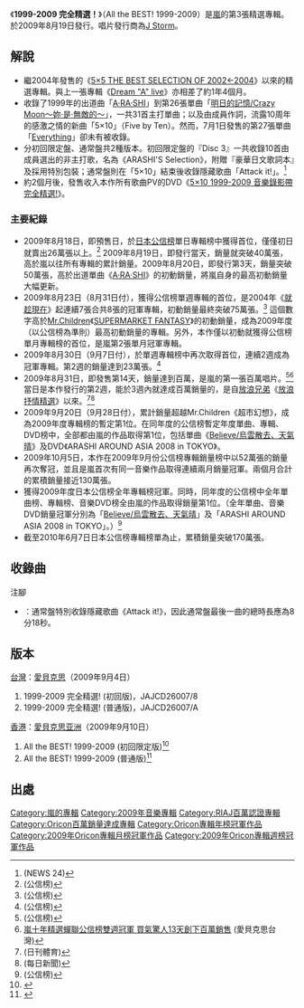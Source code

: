{{Infobox album
| name           = 1999-2009 完全精選！
| cover          = All the BEST! 1999-2009.jpg
| original_name  = All the BEST! 1999-2009
| type           = 精選
| longtype       = 
| artist         = [[嵐|嵐]]
| released       = 2009年8月19日
| recorded       = 1999年 - 2009年
| genre          = [[J-POP|J-POP]]
| length         = Disc 1：74分40秒<br />Disc 2：74分25秒<br />Disc 3：45分54秒<small>(初回限定盤特典)</small>
| label          = [[J_Storm|J Storm]]<br />2CD：JACA-5202<br />3CD：JACA-5199
| producer       = Julie K.
| certification  = 百万（[[日本唱片业协会|日本唱片业协会]]）<ref>[http://www.riaj.or.jp/data/others/gold/200908.html {{lang|ja|2009年8月ミリオンアルバム認定作品}}] {{Wayback|url=http://www.riaj.or.jp/data/others/gold/200908.html |date=20090914061315 }} ([[日本唱片協會|日本唱片協會]])</ref>
| chart_position = * 2009年連續雙週冠軍專輯（[[Oricon公信榜|Oricon]]）
* 2009年8・9月份冠軍專輯（Oricon）
* 2009年年度冠軍專輯（Oricon）
* 2010年1月份專輯榜第6位（Oricon）
| reviews        = 
| prev_title     = [[Dream_"A"_live|Dream "A" live]]
| prev_year      = 2008
| next_title     = [[我眼中的風景|我眼中的風景]]
| next_year      = 2010
}}
《'''1999-2009 完全精選！'''》（All the BEST! 1999-2009）是[[嵐|嵐]]的第3張精選專輯。於2009年8月19日發行。唱片發行商為[[J_Storm|J Storm]]。

== 解說 ==
* 繼2004年發售的《[[5×5_THE_BEST_SELECTION_OF_2002←2004|5×5 THE BEST SELECTION OF 2002←2004]]》以來的精選專輯。與上一張專輯《[[Dream_"A"_live|Dream "A" live]]》亦相差了約1年4個月。
* 收錄了1999年的出道曲「[[A·RA·SHI|A·RA·SHI]]」到第26張單曲「[[明日的記憶/Crazy_Moon～妳·是·無敵的～|明日的記憶/Crazy Moon～妳·是·無敵的～]]」，一共31首主打單曲；以及由成員作詞，流露10周年的感激之情的新曲「5×10」（Five by Ten）。然而，7月1日發售的第27張單曲「[[Everything_(嵐)|Everything]]」卻未有被收錄。
* 分初回限定盤、通常盤共2種版本。初回限定盤的『Disc 3』一共收錄10首由成員選出的非主打歌，名為《ARASHI'S Selection》，附贈『豪華日文歌詞本』及採用特別包裝；通常盤則在「5×10」結束後收錄隱藏歌曲「Attack it!」。<ref>[http://news24.jp/entertainment/news/167682.html {{lang|ja|嵐デビュー10周年祝い史上初の3days開幕「僕らは幸せです」}}] {{Wayback|url=http://news24.jp/entertainment/news/167682.html |date=20090830015305 }} (NEWS 24)</ref>
* 約2個月後，發售收入本作所有歌曲PV的DVD《[[5×10_1999-2009_音樂錄影帶完全精選!|5×10 1999-2009 音樂錄影帶完全精選!]]》。

=== 主要紀錄 ===
* 2009年8月18日，即預售日，於[[Oricon#Oricon銷量榜|日本公信榜]]單日專輯榜中獲得首位，僅僅初日就賣出26萬張以上。<ref>[http://www.oricon.co.jp/news/rankmusic/68531/full/ {{Wayback|url=http://www.oricon.co.jp/news/rankmusic/68531/full/ |date=20121021022656 }} {{Wayback|url=http://www.oricon.co.jp/news/rankmusic/68531/full/ |date=20121021022656 }} {{Wayback|url=http://www.oricon.co.jp/news/rankmusic/68531/full/ |date=20121021022656 }} {{Wayback|url=http://www.oricon.co.jp/news/rankmusic/68531/full/ |date=20121021022656 }} {{Wayback|url=http://www.oricon.co.jp/news/rankmusic/68531/full/ |date=20121021022656 }} {{Wayback|url=http://www.oricon.co.jp/news/rankmusic/68531/full/ |date=20121021022656 }} {{lang|ja|嵐のベスト盤が初日だけで26万枚、デイリー1位}}] (公信榜)</ref> 2009年8月19日，即發行當天，銷量就突破40萬張，高於嵐以往所有專輯的累計銷量。2009年8月20日，即發行第3天，銷量突破50萬張，高於出道單曲《[[A·RA·SHI|A·RA·SHI]]》的初動銷量，將嵐自身的最高初動銷量大幅更新。
* 2009年8月23日（8月31日付），獲得公信榜單週專輯的首位，是2004年《[[就趁現在|就趁現在]]》起連續7張合共8張的冠軍專輯，初動銷量最終突破75萬張。<ref>[http://www.oricon.co.jp/news/rankmusic/68637/full/ {{Wayback|url=http://www.oricon.co.jp/news/rankmusic/68637/full/ |date=20091029052115 }} {{Wayback|url=http://www.oricon.co.jp/news/rankmusic/68637/full/ |date=20091029052115 }} {{Wayback|url=http://www.oricon.co.jp/news/rankmusic/68637/full/ |date=20091029052115 }} {{Wayback|url=http://www.oricon.co.jp/news/rankmusic/68637/full/ |date=20091029052115 }} {{Wayback|url=http://www.oricon.co.jp/news/rankmusic/68637/full/ |date=20091029052115 }} {{Wayback|url=http://www.oricon.co.jp/news/rankmusic/68637/full/ |date=20091029052115 }} {{lang|ja|嵐ベストがミスチル上回り初動75万枚で09年度No.1獲得}}] (公信榜)</ref> 這個數字高於[[Mr.Children|Mr.Children]]《[[SUPERMARKET_FANTASY|SUPERMARKET FANTASY]]》的初動銷量，成為2009年度（以公信榜為準則）最高初動銷量的專輯。另外，本作僅以初動就獲得公信榜單月專輯榜的首位，是嵐第2張單月冠軍專輯。
* 2009年8月30日（9月7日付），於單週專輯榜中再次取得首位，連續2週成為冠軍專輯。第2週的銷量達到23萬張。<ref>[http://www.oricon.co.jp/news/rankmusic/68800/full/ {{Wayback|url=http://www.oricon.co.jp/news/rankmusic/68800/full/ |date=20121017083135 }} {{Wayback|url=http://www.oricon.co.jp/news/rankmusic/68800/full/ |date=20121017083135 }} {{Wayback|url=http://www.oricon.co.jp/news/rankmusic/68800/full/ |date=20121017083135 }} {{Wayback|url=http://www.oricon.co.jp/news/rankmusic/68800/full/ |date=20121017083135 }} {{Wayback|url=http://www.oricon.co.jp/news/rankmusic/68800/full/ |date=20121017083135 }} {{Wayback|url=http://www.oricon.co.jp/news/rankmusic/68800/full/ |date=20121017083135 }} {{lang|ja|SMAPが22作目の首位獲得、TOP10記録3冠達成}}] (公信榜)</ref>
* 2009年8月31日，即發售第14天，銷量達到百萬，是嵐的第一張百萬唱片。<ref>[http://www.oricon.co.jp/news/rankmusic/68834/full/ {{Wayback|url=http://www.oricon.co.jp/news/rankmusic/68834/full/ |date=20121216175425 }} {{Wayback|url=http://www.oricon.co.jp/news/rankmusic/68834/full/ |date=20121216175425 }} {{Wayback|url=http://www.oricon.co.jp/news/rankmusic/68834/full/ |date=20121216175425 }} {{Wayback|url=http://www.oricon.co.jp/news/rankmusic/68834/full/ |date=20121216175425 }} {{Wayback|url=http://www.oricon.co.jp/news/rankmusic/68834/full/ |date=20121216175425 }} {{Wayback|url=http://www.oricon.co.jp/news/rankmusic/68834/full/ |date=20121216175425 }} {{lang|ja|発売わずか13日目で、嵐のアルバムが初のミリオン達成}}] (公信榜)</ref><ref>[http://www.avex.com.tw/4th/artist/artist_news.asp?aid=88491&id=1420&cateid=26 嵐十年精選蟬聯公信榜雙週冠軍 買氣驚人13天創下百萬銷售] {{Wayback|url=http://www.avex.com.tw/4th/artist/artist_news.asp?aid=88491&id=1420&cateid=26 |date=20090906070922 }} (愛貝克思台灣)</ref> 當日是本作發行的第2週，能於3週內就達成百萬銷量的，是自[[放浪兄弟|放浪兄弟]]《[[放浪抒情精選|放浪抒情精選]]》以來。<ref>[http://www.nikkansports.com/entertainment/news/p-et-tp0-20090902-538453.html {{Wayback|url=http://www.nikkansports.com/entertainment/news/p-et-tp0-20090902-538453.html |date=20091008170028 }} {{Wayback|url=http://www.nikkansports.com/entertainment/news/p-et-tp0-20090902-538453.html |date=20091008170028 }} {{Wayback|url=http://www.nikkansports.com/entertainment/news/p-et-tp0-20090902-538453.html |date=20091008170028 }} {{Wayback|url=http://www.nikkansports.com/entertainment/news/p-et-tp0-20090902-538453.html |date=20091008170028 }} {{Wayback|url=http://www.nikkansports.com/entertainment/news/p-et-tp0-20090902-538453.html |date=20091008170028 }} {{Wayback|url=http://www.nikkansports.com/entertainment/news/p-et-tp0-20090902-538453.html |date=20091008170028 }} {{lang|ja|嵐ベストアルバム発売２週で初ミリオン！}}] (日刊體育)</ref><ref>[https://web.archive.org/web/20090903204746/http://mainichi.jp/enta/music/news/20090901mog00m200054000c.html {{lang|ja|嵐：ベストアルバムがミリオン突破　９９年のデビュー以来初}}] (每日新聞)</ref>
* 2009年9月20日（9月28日付），累計銷量超越Mr.Children《超市幻想》，成為2009年度專輯榜的暫定第1位。在同年度的公信榜暫定年度單曲、專輯、DVD榜中，全部都由嵐的作品取得第1位，包括單曲《[[Believe/烏雲散去、天氣晴|Believe/烏雲散去、天氣晴]]》及DVD《ARASHI AROUND ASIA 2008 in TOKYO》。
* 2009年10月5日，本作在2009年9月份公信榜專輯銷量榜中以52萬張的銷量再次奪冠，並且是嵐首次有同一音樂作品取得連續兩月銷量冠軍。兩個月合計的累積銷量接近130萬張。
* 獲得2009年度日本公信榜全年專輯榜冠軍。同時，同年度的公信榜中全年單曲榜、專輯榜、音樂DVD榜全由嵐的作品取得銷量第1位。（全年單曲、音樂DVD銷量冠軍分別為「[[Believe/烏雲散去、天氣晴|Believe/烏雲散去、天氣晴]]」及「ARASHI AROUND ASIA 2008 in TOKYO」。）<ref>[http://www.oricon.co.jp/news/confidence/69294/full/ {{Wayback|url=http://www.oricon.co.jp/news/confidence/69294/full/ |date=20121021022630 }} {{Wayback|url=http://www.oricon.co.jp/news/confidence/69294/full/ |date=20121021022630 }} {{Wayback|url=http://www.oricon.co.jp/news/confidence/69294/full/ |date=20121021022630 }} {{Wayback|url=http://www.oricon.co.jp/news/confidence/69294/full/ |date=20121021022630 }} {{Wayback|url=http://www.oricon.co.jp/news/confidence/69294/full/ |date=20121021022630 }} {{Wayback|url=http://www.oricon.co.jp/news/confidence/69294/full/ |date=20121021022630 }} {{lang|ja|嵐ベスト、5週間で2009年アルバムセールスNo.1}}] (公信榜)</ref>
* 截至2010年6月7日日本公信榜專輯榜單為止，累積銷量突破170萬張。

== 收錄曲 ==
{{Tracklist
| headline        = Disc 1
| extra_column    = 編曲
| total_length    = 

| title1          = [[A·RA·SHI|A·RA·SHI]]
| note1           = 
| lyrics1         = J&T
| music1          = 馬飼野康二
| extra1          = 
| length1         = 4:27

| title2          = [[SUNRISE日本/HORIZON|SUNRISE日本]]
| note2           = {{lang|ja|SUNRISE日本}}
| lyrics2         = F&T
| music2          = 馬飼野康二
| extra2          = 
| length2         = 4:43

| title3          = [[SUNRISE日本/HORIZON|HORIZON]]
| note3           = 
| lyrics3         = TAKESHI
| music3          = 谷本新
| extra3          = 
| length3         = 5:07

| title4          = [[颱風世代_-Typhoon_Generation-|颱風世代 -Typhoon Generation-]]
| note4           = {{lang|ja|台風ジェネレーション}}
| lyrics4         = 久保田洋司
| music4          = 馬飼野康二
| extra4          = 
| length4         = 4:59

| title5          = [[感謝感激暴風雨|感謝感激暴風雨]]
| note5           = {{lang|ja|感謝カンゲキ雨嵐}}
| lyrics5         = 戶澤暢美
| music5          = 馬飼野康二
| extra5          = 
| length5         = 4:47

| title6          = [[因為你所以我存在|因為你所以我存在]]
| note6           = {{lang|ja|君のために僕がいる}}
| lyrics6         = 大倉浩平
| music6          = 馬飼野康二
| extra6          = 
| length6         = 3:46

| title7          = [[時代_(嵐)|時代]]
| note7           = {{lang|ja|時代}}
| lyrics7         = TSUKASA
| music7          = TSUKASA
| extra7          = 
| length7         = 4:54

| title8          = [[a_Day_in_Our_Life|a Day in Our Life]]
| note8           = 
| lyrics8         = SHUN SHUYA
| music8          = SHUN SHUYA
| extra8          = 
| length8         = 4:45

| title9          = [[心情超讚|心情超讚]]
| note9           = {{lang|ja|ナイスな心意気}}
| lyrics9         = 戶澤暢美
| music9          = 飯田建彦
| extra9          = 
| length9         = 3:59

| title10         = [[PIKA☆NCHI|PIKA☆NCHI]]
| note10          = 
| lyrics10        = 相田毅
| music10         = 谷本新
| extra10         = 
| length10        = 4:51

| title11         = [[不知所措_(嵐)|不知所措]]
| note11          = {{lang|ja|とまどいながら}}
| lyrics11        = 大柳博夫
| music11         = 大柳博夫
| extra11         = 
| length11        = 4:14

| title12         = [[赤腳的未來/比言語更重要的東西|赤腳的未來]]
| note12          = {{lang|ja|ハダシの未来}}
| lyrics12        = 宮崎步
| music12         = 宮崎步
| extra12         = 
| length12        = 4:41

| title13         = [[赤腳的未來/比言語更重要的東西|比言語更重要的東西]]
| note13          = {{lang|ja|言葉より大切なもの}}
| lyrics13        = TAKESHI・[[櫻井翔|櫻井翔]]
| music13         = 飯田建彦
| extra13         = 
| length13        = 4:03

| title14         = [[PIKA★★NCHI_DOUBLE|PIKA★★NCHI DOUBLE]]
| note14          = 
| lyrics14        = SPIN・櫻井翔
| music14         = 森元康介
| extra14         = 
| length14        = 5:06

| title15         = [[眼中的銀河/Hero|眼中的銀河]]
| note15          = {{lang|ja|瞳の中のGalaxy}}
| lyrics15        = 藤井郁彌
| music15         = 藤井郁彌
| extra15         = 
| length15        = 5:18

| title16         = [[眼中的銀河/Hero|Hero]]
| note16          = 
| lyrics16        = SPIN
| music16         = 谷本新
| extra16         = 
| length16        = 4:53
}}
{{Tracklist
| headline        = Disc 2
| extra_column    = 編曲
| total_length    = 

| title1          = [[櫻花盛開_(嵐)|櫻花盛開]]
| note1           = {{lang|ja|サクラ咲ケ}}
| lyrics1         = 相田毅・櫻井翔
| music1          = 谷本新
| extra1          = 石塚知生
| length1         = 4:21

| title2          = [[WISH_(嵐)|WISH]]
| note2           = 
| lyrics2         = 久保田洋司
| music2          = 大柳博夫
| extra2          = CHOKKAKU
| length2         = 4:26

| title3          = [[安啦沒問題|安啦沒問題]]
| note3           = {{lang|ja|きっと大丈夫}}
| lyrics3         = SPIN・櫻井翔
| music3          = Shinnosuke
| extra3          = Shinnosuke
| length3         = 4:51

| title4          = [[藍天腳踏板|藍天腳踏板]]
| note4           = {{lang|ja|アオゾラペダル}}
| lyrics4         = [[菅止戈男|菅止戈男]]
| music4          = 菅止戈男
| extra4          = 石塚知生
| length4         = 5:18

| title5          = [[Love_so_sweet|Love so sweet]]
| note5           = 
| lyrics5         = SPIN
| music5          = youth case
| extra5          = mugen
| length5         = 4:49

| title6          = [[We_can_make_it!|We can make it!]]
| note6           = 
| lyrics6         = UNITe・櫻井翔
| music6          = Fredrik Thomander
| extra6          = 鈴木雅也
| length6         = 4:10

| title7          = [[Happiness_(嵐)|Happiness]]
| note7           = 
| lyrics7         = Wonderland
| music7          = 岡田實音
| extra7          = 北川吟
| length7         = 4:17

| title8          = [[Step_and_Go|Step and Go]]
| note8           = 
| lyrics8         = Wonderland・櫻井翔
| music8          = youth case
| extra8          = 吉岡拓
| length8         = 4:46

| title9          = [[One_Love_(嵐)|One Love]]
| note9           = 
| lyrics9         = youth case
| music9          = 加藤裕介
| extra9          = 石塚知生
| length9         = 4:45

| title10         = [[truth/前往風的彼方|truth]]
| note10          = 
| lyrics10        = HYDRANT
| music10         = HYDRANT
| extra10         = 前口涉
| length10        = 4:49

| title11         = [[truth/前往風的彼方|前往風的彼方]]
| note11          = {{lang|ja|風の向こうへ}}
| lyrics11        = 多田慎也・櫻井翔
| music11         = Pippi Svensson・Anders Dannvik
| extra11         = Hans Johnson
| length11        = 3:40

| title12         = [[Beautiful_days_(嵐)|Beautiful days]]
| note12          = 
| lyrics12        = Takuya Harada
| music12         = Takuya Harada
| extra12         = ha-j
| length12        = 4:51

| title13         = [[Believe/烏雲散去、天氣晴|Believe]]
| note13          = 
| lyrics13        = 100+・櫻井翔
| music13         = 100+
| extra13         = 吉岡拓
| length13        = 4:45

| title14         = [[明日的記憶/Crazy_Moon～妳·是·無敵的～|明日的記憶]]
| note14          = {{lang|ja|明日の記憶}}
| lyrics14        = 平義隆
| music14         = 平義隆
| extra14         = 石塚知生・佐佐木博史
| length14        = 4:58

| title15         = [[明日的記憶/Crazy_Moon～妳·是·無敵的～|Crazy Moon～妳·是·無敵的～]]
| note15          = {{lang|ja|Crazy Moon～キミ・ハ・ムテキ～}}
| lyrics15        = Soluna
| music15         = HYPER SLIPPER
| extra15         = HYPER SLIPPER
| length15        = 4:02

| title16         = 5×10
| note16          = 
| lyrics16        = [[嵐|嵐]]
| music16         = youth case
| extra16         = ha-j
| length16        = 5:28{{ref|a|[a]}}
}}
{{Tracklist
| collapsed       = yes
| headline        = Disc 3：ARASHI'S Selection (初回限定盤特典)
| extra_column    = 編曲
| total_length    = 

| title1          = [[ARASHIC|COOL & SOUL]]
| note1           = 
| lyrics1         = SPIN・櫻井翔
| music1          = 吉岡拓
| extra1          = 吉岡拓
| length1         = 3:52

| title2          = [[One_(嵐)|Yes? No?]]
| note2           = 
| lyrics2         = masa-ya・櫻井翔
| music2          = Shusui・Stefan Engblom・Axel Belinder
| extra2          = 
| length2         = 5:23

| title3          = [[How's_it_going?|ONLY LOVE]]
| note3           = 
| lyrics3         = 阿閉真琴
| music3          = Ashley Cadell・BJ Caruama・John Collins
| extra3          = 石塚知生
| length3         = 4:34

| title4          = [[One_(嵐)|夏天的名字]]
| note4           = {{lang|ja|夏の名前}}
| lyrics4         = hamai・櫻井翔
| music4          = 原田勝通
| extra4          = 
| length4         = 4:34

| title5          = [[Time_(嵐)|Oh Yeah!]]
| note5           = 
| lyrics5         = UNITe
| music5          = 大野一成
| extra5          = 北川吟
| length5         = 4:44

| title6          = Re(mark)able
| note6           = 
| lyrics6         = R.P.P・櫻井翔
| music6          = 吉岡拓
| extra6          = 吉岡拓
| length6         = 4:34

| title7          = [[Beautiful_days_(嵐)|我就是我的一切]]
| note7           = {{lang|ja|僕が僕のすべて}}
| lyrics7         = 100+
| music7          = 加藤裕介
| extra7          = 加藤裕介
| length7         = 4:29

| title8          = [[Happiness_(嵐)|Still...]]
| note8           = 
| lyrics8         = 多田慎也・櫻井翔
| music8          = 多田慎也
| extra8          = NAOKI-T
| length8         = 4:18

| title9          = [[Time_(嵐)|Be with you]]
| note9           = 
| lyrics9         = 北浦正尚
| music9          = 北浦正尚
| extra9          = ha-j
| length9         = 5:08

| title10         = [[One_(嵐)|美好的世界]]
| note10          = {{lang|ja|素晴らしき世界}}
| lyrics10        = 大野一成・SPIN・櫻井翔
| music10         = 松下典由
| extra10         = 
| length10        = 4:14
}}

; 注腳
* {{sup|{{note|a|[a]}}}}：通常盤特別收錄隱藏歌曲《Attack it!》，因此通常盤最後一曲的總時長應為8分18秒。

== 版本 ==
[[台灣|台灣]]：[[愛貝克思_(台灣)|愛貝克思]]（2009年9月4日）
# 1999-2009 完全精選! (初回版)，JAJCD26007/8
# 1999-2009 完全精選! (普通版)，JAJCD26007/A
[[香港|香港]]：[[愛貝克思_(香港)|愛貝克思亚洲]]（2009年9月10日）
# All the BEST! 1999-2009 (初回限定版)<ref>{{cite web|title=All the BEST! 1999-2009 (初回限定版)(香港版)|url=http://www.yesasia.com/global/all-the-best-1999-2009-first-press-limited-edition-hong-kong-version/1020773538-0-0-0-zh_TW/info.html|publisher=yesasia|accessdate=2009-10-03|archive-date=2018-10-02|archive-url=https://web.archive.org/web/20181002210926/https://www.yesasia.com/global/all-the-best-1999-2009-first-press-limited-edition-hong-kong-version/1020773538-0-0-0-zh_TW/info.html|dead-url=no}}</ref> 
# All the BEST! 1999-2009 (普通版)<ref>{{cite web|title=All the BEST! 1999-2009 (普通版)(台灣版)|url=http://www.yesasia.com/global/all-the-best-1999-2009-normal-edition-hong-kong-version/1020773541-0-0-0-zh_TW/info.html|publisher=yesasia|accessdate=2009-10-03|archive-date=2019-06-13|archive-url=https://web.archive.org/web/20190613123340/https://www.yesasia.com/global/all-the-best-1999-2009-normal-edition-hong-kong-version/1020773541-0-0-0-zh_TW/info.html|dead-url=no}}</ref>

== 出處 ==
{{reflist}}

{{嵐}}
{{Oricon專輯年榜冠軍|2009年}}
{{Oricon專輯月榜冠軍 (2000年代後期)|2009年8月—9月}}
{{Oricon專輯週榜冠軍 (2009年)|2009年8月31日—9月7日，共2週}}

{{DEFAULTSORT:All the BEST! 1999-2009}}
[[Category:嵐的專輯|Category:嵐的專輯]]
[[Category:2009年音樂專輯|Category:2009年音樂專輯]]
[[Category:RIAJ百萬認證專輯|Category:RIAJ百萬認證專輯]]
[[Category:Oricon百萬銷量達成專輯|Category:Oricon百萬銷量達成專輯]]
[[Category:Oricon專輯年榜冠軍作品|Category:Oricon專輯年榜冠軍作品]]
[[Category:2009年Oricon專輯月榜冠軍作品|Category:2009年Oricon專輯月榜冠軍作品]]
[[Category:2009年Oricon專輯週榜冠軍作品|Category:2009年Oricon專輯週榜冠軍作品]]